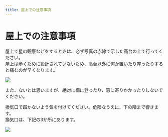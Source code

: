 ```yaml
---
title: 屋上での注意事項
---
```



# 屋上での注意事項

屋上で星の観察などをするときは、必ず写真の赤線で示した高台の上で行ってください。<br />
屋上は歩くために設計されていないため、高台以外に何か置いたり座ったりすると痛むのが早くなります。

![](/rt_step_m1.webp)

また、ないとは思いますが、絶対に柵に登ったり、窓に寄りかかったりしないでください。

<Callout type="warning">
  換気口で躓かないよう気を付けてください。危険なうえに、下の階まで響きます。<br />
  換気口は、下記の3か所にあります。

![](/rt_step_m2.webp)

</Callout>
